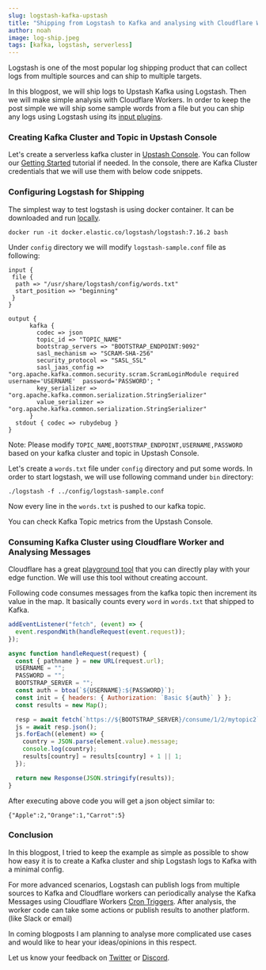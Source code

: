 ```yaml
---
slug: logstash-kafka-upstash
title: "Shipping from Logstash to Kafka and analysing with Cloudflare Workers"
author: noah
image: log-ship.jpeg
tags: [kafka, logstash, serverless]
---
```


Logstash is one of the most popular log shipping product that can collect logs from multiple sources and can ship to multiple targets.

In this blogpost, we will ship logs to Upstash Kafka using Logstash. Then we will make simple analysis with Cloudflare Workers.
In order to keep the post simple we will ship some sample words from a file but you can ship any logs using Logstash using its [input plugins](https://www.elastic.co/guide/en/logstash/current/input-plugins.html).

### Creating Kafka Cluster and Topic in Upstash Console

Let's create a serverless kafka cluster in [Upstash Console](https://console.upstash.com/). You can follow our [Getting Started](https://docs.upstash.com/kafka) tutorial if needed.
In the console, there are Kafka Cluster credentials that we will use them with below code snippets.

### Configuring Logstash for Shipping

The simplest way to test logstash is using docker container. It can be downloaded and run [locally](https://www.elastic.co/guide/en/logstash/current/installing-logstash.html).

```
docker run -it docker.elastic.co/logstash/logstash:7.16.2 bash
```

Under `config` directory we will modify `logstash-sample.conf` file as following:

```text
input {
 file {
  path => "/usr/share/logstash/config/words.txt"
  start_position => "beginning"
 }
}

output {
      kafka {
        codec => json
        topic_id => "TOPIC_NAME"
        bootstrap_servers => "BOOTSTRAP_ENDPOINT:9092"
        sasl_mechanism => "SCRAM-SHA-256"
        security_protocol => "SASL_SSL"
        sasl_jaas_config => "org.apache.kafka.common.security.scram.ScramLoginModule required username='USERNAME'  password='PASSWORD'; "
        key_serializer => "org.apache.kafka.common.serialization.StringSerializer"
        value_serializer => "org.apache.kafka.common.serialization.StringSerializer"
      }
  stdout { codec => rubydebug }
}
```

Note: Please modify `TOPIC_NAME,BOOTSTRAP_ENDPOINT,USERNAME,PASSWORD` based on your kafka cluster and topic in Upstash Console.

Let's create a `words.txt` file under `config` directory and put some words.
In order to start logstash, we will use following command under `bin` directory:

```
./logstash -f ../config/logstash-sample.conf
```

Now every line in the `words.txt` is pushed to our kafka topic.

You can check Kafka Topic metrics from the Upstash Console.

### Consuming Kafka Cluster using Cloudflare Worker and Analysing Messages

Cloudflare has a great [playground tool](https://cloudflareworkers.com/) that you can directly play with your edge function.
We will use this tool without creating account.

Following code consumes messages from the kafka topic then increment its value in the map.
It basically counts every `word` in `words.txt` that shipped to Kafka.

```javascript
addEventListener("fetch", (event) => {
  event.respondWith(handleRequest(event.request));
});

async function handleRequest(request) {
  const { pathname } = new URL(request.url);
  USERNAME = "";
  PASSWORD = "";
  BOOTSTRAP_SERVER = "";
  const auth = btoa(`${USERNAME}:${PASSWORD}`);
  const init = { headers: { Authorization: `Basic ${auth}` } };
  const results = new Map();

  resp = await fetch(`https://${BOOTSTRAP_SERVER}/consume/1/2/mytopic2`, init);
  js = await resp.json();
  js.forEach((element) => {
    country = JSON.parse(element.value).message;
    console.log(country);
    results[country] = results[country] + 1 || 1;
  });

  return new Response(JSON.stringify(results));
}
```

After executing above code you will get a json object similar to:

```text
{"Apple":2,"Orange":1,"Carrot":5}
```

### Conclusion

In this blogpost, I tried to keep the example as simple as possible to show how easy it is to create a Kafka cluster and ship Logstash logs to Kafka with a minimal config.

For more advanced scenarios, Logstash can publish logs from multiple sources to Kafka and Cloudflare workers can periodically analyse the Kafka Messages using Cloudflare Workers [Cron Triggers](https://developers.cloudflare.com/workers/platform/cron-triggers).
After analysis, the worker code can take some actions or publish results to another platform. (like Slack or email)

In coming blogposts I am planning to analyse more complicated use cases and would like to hear your ideas/opinions in this respect.

Let us know your feedback on [Twitter](https://twitter.com/upstash) or [Discord](https://discord.com/invite/w9SenAtbme).
